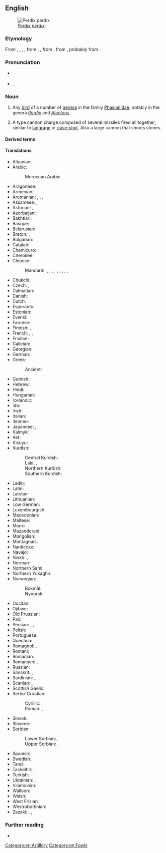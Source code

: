 {{also|Partridge}}
==English==
[[File:Perdix perdix (Marek Szczepanek).jpg|thumb|''[[Perdix perdix]]'']]

===Etymology===
From {{inh|en|enm|partrich}}, {{m|enm|partriche}}, {{m|enm|pertriche}}, {{m|enm|perdriz}}, from {{der|en|fro|perdriz}}, {{m|fro|partriz}}, from {{der|en|la|perdīx||partridge}}, from {{der|en|grc|πέρδιξ||partridge}}, probably from {{m|grc|πέρδομαι||to fart}}.

===Pronunciation===
* {{a|UK}} {{IPA|en|/ˈpɑːtɹɪd͡ʒ/}}
* {{a|US}} {{enPR|pärʹtrĭj}}, {{IPA|en|/ˈpɑɹtɹɪd͡ʒ/}}

===Noun===
{{en-noun|s|partridge}}

# {{lb|en|ornithology}} Any [[bird]] of a number of [[genera]] in the family [[Phasianidae]], notably in the genera ''[[Perdix]]'' and ''[[Alectoris]]''.
#: {{ux|en|On the first day of Christmas, my true love sent to me a '''partridge''' in a pear tree.}}
# {{lb|en|obsolete|military}} A type cannon charge composed of several missiles fired all together, similar to [[langrage]] or [[case-shot]]. Also a large cannon that shoots stones.

====Derived terms====
{{der3
|en|Arabian partridge
|African partridge
|bamboo partridge
|Barbary partridge
|bearded partridge
|birch partridge
|blackheaded partridge
|black wood-partridge
|Bonham's partridge
|buff-breasted partridge
|California partridge
|capoeira partridge
|chukar partridge
|common partridge
|crested partridge
|crested wood partridge
|crimson-headed partridge
|Daurian partridge
|ferruginous wood partridge
|French partridge
|Gambel's partridge
|[[gray partridge]], [[grey partridge]]
|Greek partridge
|green wood partridge
|Guiana partridge
|Hey's partridge
|hill partridge
|Himalayan partridge
|Hodgson’s partridge
|Hungarian partridge
|long-billed partridge
|Madagascar partridge
|Massena partridge
|mountain partridge
|Namaqua partridge
|night partridge
|painted partridge
|[[partridge berry]], [[partridge-berry]], [[partridgeberry]]
|partridge bird
|partridge-breast
|partridge-breasted aloe
|partridge breeder
|partridge brood
|partridge bush
|partridge cane
|partridge chick
|partridge Cochin
|partridge country
|partridge dance
|partridge dove
|partridge drive
|partridge-driving
|partridge feather
|partridge fillet
|partridge hackle
|partridge hawk
|partridge-legged clover
|partridge-like
|partridge mew
|partridge-mortar
|partridge net
|partridge pea
|partridge pie
|partridge pigeon
|partridge plum
|partridge poult
|partridger
|partridge shell
|partridge shooter
|partridge shooting
|partridge-shot
|partridge tun
|partridge-vine
|partridge wing
|partridge-wood
|partridging
|Philby's partridge
|plumed partridge
|Przevalski's partridge
|red-crowned wood partridge
|[[red-legged partridge]], [[redlegged partridge]]
|Rubeho forest partridge
|rock partridge
|sand partridge
|sanguine partridge
|sea partridge
|see-see partridge
|snow partridge
|spruce partridge
|stone partridge
|swamp partridge
|Tibetan partridge
|tree partridge
|Udzungwa forest partridge
|water partridge
|white-browed partridge
|white partridge
|wood partridge
}}

====Translations====
{{trans-top|any bird of the genera ''Perdix'' or ''Alectoris''}}
* Albanian: {{t+|sq|thëllëzë}}
* Arabic: {{t|ar|حَجَل|m}}
*: Moroccan Arabic: {{t|ary|حْجل|m|tr=ḥjəl}}
* Aragonese: {{t|an|perdiz|f}}
* Armenian: {{t+|hy|կաքավ}}
* Aromanian: {{t|rup|piturniclji|f}}, {{t|rup|pitruniclji|f}}, {{t|rup|pirdic|m}}, {{t|rup|pirdicã|f}}
* Assamese: {{t|as|তিতৰ}}, {{t|as|তিতৌ}}
* Asturian: {{t|ast|perdiz|f}}, {{t|ast|pámpana|f}}
* Azerbaijani: {{t+|az|kəklik}}
* Bakhtiari: {{t|bqi|کوگ|sc=fa-Arab}}
* Basque: {{t+|eu|eper}}
* Belarusian: {{t|be|курапатка|f}}
* Breton: {{t|br|klujar c’hris}}, {{t+|br|klujar|f}}
* Bulgarian: {{t+|bg|яребица|f}}
* Catalan: {{t|ca|perdiu|f}}
* Chamicuro: {{t|ccc|s̈honoto}}
* Cherokee: {{t|chr|ᎫᏇ}}
* Chinese:
*: Mandarin: {{t+|cmn|鷓鴣}}, {{t+|cmn|鹧鸪|tr=zhègū}}, {{t+|cmn|石雞}}, {{t+|cmn|石鸡|tr=shíjī}}, {{t|cmn|山鶉}}, {{t|cmn|山鹑|tr=shānchún}}, {{t+|cmn|竹雞}}, {{t+|cmn|竹鸡|tr=zhújī}}, {{t|cmn|灰山鶉}}, {{t|cmn|灰山鹑|tr=huīshānchún}}
* Chukchi: {{t|ckt|рэвымрэв}}
* Czech: {{t|cs|koroptev|f}} {{gloss|''Perdix''}}, {{t|cs|orebice|f}} {{gloss|''Alectoris''}}
* Dalmatian: {{t|dlm|pernaica|f}}
* Danish: {{t+|da|agerhøne|c}}
* Dutch: {{t+|nl|patrijs|f}}
* Esperanto: {{t|eo|perdriko}}
* Estonian: {{t|et|nurmkana}}
* Evenki: {{t|evn|хе̄лакӣ}}
* Faroese: {{t|fo|akurhøna|f}}
* Finnish: {{qualifier|Perdix}} {{t+|fi|peltopyy}}, {{qualifier|Alectoria}} {{t+|fi|punapyy}}
* French: {{t+|fr|perdrix|f}}, {{qualifier|♂}} {{t+|fr|garbon|f}}, {{qualifier|offspring}} {{t+|fr|perdreau|m}}
* Friulian: {{t|fur|pernîs}}
* Galician: {{t|gl|perdiz|f}}
* Georgian: {{t+|ka|კაკაბი}}
* German: {{t+|de|Rebhuhn|n}}
* Greek: {{t+|el|πέρδικα|f}}
*: Ancient: {{t|grc|πέρδιξ}}
* Gutnish: {{t|gmq-gut|akerhyns}}
* Hebrew: {{t|he|חוגלה|f|alt=חוגלה \ חָגְלָה|tr=khoglá}}
* Hindi: {{t+|hi|तीतर|m}}
* Hungarian: {{t+|hu|fogoly}}
* Icelandic: {{t|is|akurhæna|f}}
* Ido: {{t+|io|perdriko}}
* Irish: {{t|ga|patraisc}}
* Italian: {{t+|it|pernice|f}}
* Itelmen: {{t|itl|рэвнэ|tr=revne}}
* Japanese: {{t|ja|山鶉|tr=やまうずら, yamauzura|sc=Jpan}}, {{t+|ja|ヤマウズラ|tr=yamauzura|sc=Jpan}}
* Kalmyk: {{t|xal|йотун}}
* Ket: {{t|ket|ассуп}}
* Kikuyu: {{t|ki|ngware|c9|c10}}
* Kurdish:
*: Central Kurdish: {{t|ckb|کەو}}
*: Laki: {{t|lki|کەوگ}}, {{t|lki|ژِرەژ}}
*: Northern Kurdish: {{t+|kmr|kew|f}}
*: Southern Kurdish: {{t|sdh|کەوک}}
{{trans-mid}}
* Ladin: {{t|lld|gialina da mont|f}}
* Latin: {{t|la|perdīx|m|f}}
* Latvian: {{t|lv|laukirbe}}
* Lithuanian: {{t+|lt|kurapka}}
* Low German: {{t|nds|Rapphohn|n}}
* Luxembourgish: {{t|lb|Feldhong|n}}
* Macedonian: {{t|mk|ере́бица|f}}
* Maltese: {{t|mt|ħaġla|f}}
* Manx: {{t|gv|patrag}}
* Mazanderani: {{t|mzn|کوک|tr=kok}}
* Mongolian: {{t+|mn|ятуу}}
* Montagnais: {{t|moe|pineu}}
* Nanticoke: {{t|nnt|kittycawn dipqua}}
* Navajo: {{t|nv|naaʼahóóhaiłbáhí}}
* Nivkh: {{t|niv|пағи}}, {{t|niv|тлеурӈа}}
* Norman: {{t|nrf|pèrdrix|f}} {{qualifier|Jersey}}
* Northern Sami: {{l|se|bealdobakku}}
* Northern Yukaghir: {{t|ykg|лабунмэ}}
* Norwegian:
*: Bokmål: {{t+|no|rapphøne|m|f}}
*: Nynorsk: {{t|nn|rapphøne|f}}
* Occitan: {{t+|oc|perditz|m}}
* Ojibwe: {{t|oj|bine}}
* Old Prussian: {{t|prg|laukagerta}}
* Pali: {{t|pi|tittira|m}}
* Persian: {{t+|fa|کبک|tr=kabk|sc=fa-Arab}}, {{t|fa|زرچ|tr=zareĉ}}, {{t+|fa|دج|tr=daj}}
* Polish: {{t+|pl|kuropatwa|f}}
* Portuguese: {{t+|pt|perdiz|f}}
* Quechua: {{t|qu|yutu}}, {{t|qu|cakwa}}
* Romagnol: {{t|rgn|parniz|f}}, {{t|rgn|sterna|f}}
* Romani: {{t|rom|divlio-kaini|f}}
* Romanian: {{t+|ro|potârniche|f}}
* Romansch: {{t|rm|pernisch}}, {{t|rm|pernisch grischa}}
* Russian: {{t+|ru|куропа́тка|f}}
* Sanskrit: {{t+|sa|किकिदीवि|m}}, {{t+|sa|तित्तिर|m}}
* Sardinian: {{t|sc|perdixi cixinali}}, {{t|sc|perdighe d’abba}}
* Scanian: {{t|gmq-scy|agerhøna|f}}, {{t|gmq-scy|agerhøns|n-p}}
* Scottish Gaelic: {{t|gd|peurtag}}
* Serbo-Croatian:
*: Cyrillic: {{t|sh|јаребица|f|sc=Cyrl}}, {{t|sh|сквржуља|f|sc=Cyrl}}
*: Roman: {{t+|sh|jarebica|f}}, {{t|sh|skvržulja|f}}
* Slovak: {{t|sk|jarabica|f}}
* Slovene: {{t+|sl|jerebica|f}}
* Sorbian:
*: Lower Sorbian: {{t|dsb|kurwota|f}}, {{t|dsb|kurwotka|f}}
*: Upper Sorbian: {{t|hsb|kurotwa|f}}, {{t|hsb|kurwota|f}}
* Spanish: {{t+|es|perdiz|f}}
* Swedish: {{t+|sv|rapphöna|c}}
* Tamil: {{t+|ta|கௌதாரி}}
* Tashelhit: {{t|shi|ⵜⴰⵙⴽⴽⵓⵔⵜ|f|tr=tæsəkkurt}} {{qualifier|Alectoris barbara}}, {{t|shi|ⴰⵡⵉⵔⵊ|m|tr=æwirj}} {{qualifier|male}}
* Turkish: {{t+|tr|keklik}}
* Ukrainian: {{t|uk|куріпка сіра|f}}, {{t|uk|сіра куріпка|f}}
* Vilamovian: {{t|wym|raubhün}}
* Walloon: {{t+|wa|pietris|f}}
* Welsh: {{t|cy|petris|m-p|f-p}}
* West Frisian: {{t|fy|patriis}}
* Westrobothnian: {{t|gmq-bot|åkerhöns|f}}
* Zazaki: {{t|zza|zerec}}, {{t|zza|sherec}}, {{t|zza|zaranc}}
{{trans-bottom}}

===Further reading===
* {{pedia}}

[[Category:en:Artillery]]
[[Category:en:Fowls]]